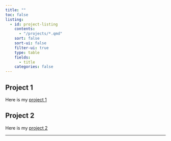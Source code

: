 ```yaml
---
title: ""
toc: false
listing:
  - id: project-listing
    contents: 
      - "/projects/*.qmd"
    sort: false
    sort-ui: false
    filter-ui: true
    type: table
    fields: 
      - title
    categories: false 
---
```



## Project 1

Here is my [project 1](/projects/01-project.qmd)



## Project 2

Here is my [project 2](/projects/02-project.qmd)


---

:::project-listing
:::
